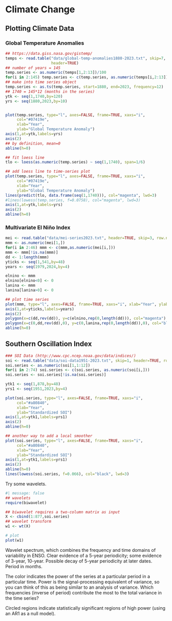 # Climate Change {#sec-climate_change}




## Plotting Climate Data

### Global Temperature Anomalies 

```r
## https://data.giss.nasa.gov/gistemp/
temps <- read.table("data/global-temp-anomalies1880-2023.txt", skip=7, 
                    header=TRUE)
## number of years = 145
temp.series <- as.numeric(temps[1,2:13])/100
for(i in 2:145) temp.series <- c(temp.series, as.numeric(temps[i,2:13])/100)
## make into time series object
temp.series <- as.ts(temp.series, start=1880, end=2023, frequency=12)
## 1740 = 145*12 (months in the series)
ytk <- seq(1,1740,by=120)
yrs <- seq(1880,2023,by=10)


plot(temp.series, type="l", axes=FALSE, frame=TRUE, xaxs="i",
     col="#07419e",
     xlab="Year",
     ylab="Global Temperature Anomaly")
axis(1,at=ytk,labels=yrs)
axis(2)
## by definition, mean=0
abline(h=0)

## fit loess line
tlo <- loess(as.numeric(temp.series) ~ seq(1,1740), span=1/6)

## add loess line to time-series plot
plot(temp.series, type="l", axes=FALSE, frame=TRUE, xaxs="i",
     col="#07419e",
     xlab="Year",
     ylab="Global Temperature Anomaly")
lines(predict(tlo, data.frame(seq(1,1740))), col="magenta", lwd=3)
#lines(lowess(temp.series, f=0.0758), col="magenta", lwd=3)
axis(1,at=ytk,labels=yrs)
axis(2)
abline(h=0)
```

### Multivariate El Niño Index 

```r
mei <- read.table("data/mei-series2023.txt", header=TRUE, skip=3, row.names = 1)
mmm <- as.numeric(mei[1,])
for(i in 2:46) mmm <- c(mmm,as.numeric(mei[i,]))
mmm <- mmm[!is.na(mmm)]
dd <- 1:length(mmm)
yticks <- seq(1,541,by=48)
years <- seq(1979,2024,by=4)

elnino <- mmm
elnino[elnino<0] <- 0
lanina <- mmm
lanina[lanina>0] <- 0

## plot time series
plot(mmm, type="l", axes=FALSE, frame=TRUE, xaxs="i", xlab="Year", ylab="MEI")
axis(1,at=yticks,labels=years)
axis(2)
polygon(x=c(dd,rev(dd)), y=c(elnino,rep(0,length(dd))), col="magenta")
polygon(x=c(0,dd,rev(dd),0), y=c(0,lanina,rep(0,length(dd)),0), col="blue")
abline(h=0)
```

## Southern Oscillation Index

```r
### SOI Data (http://www.cpc.ncep.noaa.gov/data/indices/)
soi <- read.table("data/soi-data1951-2023.txt", skip=1, header=TRUE, row.names=1)
soi.series <- as.numeric(soi[1,1:12])
for(i in 2:74) soi.series <- c(soi.series, as.numeric(soi[i,]))
soi.series <- soi.series[!is.na(soi.series)]

ytk1 <- seq(1,878,by=48)
yrs1 <- seq(1951,2023,by=4)

plot(soi.series, type="l", axes=FALSE, frame=TRUE, xaxs="i",
     col="#a80840",
     xlab="Year",
     ylab="Standardized SOI")
axis(1,at=ytk1,labels=yrs1)
axis(2)
abline(h=0)

## another way to add a local smoother
plot(soi.series, type="l", axes=FALSE, frame=TRUE, xaxs="i",
     col="#a80840",
     xlab="Year",
     ylab="Standardized SOI")
axis(1,at=ytk1,labels=yrs1)
axis(2)
abline(h=0)
lines(lowess(soi.series, f=0.066), col="black", lwd=3)
```

Try some wavelets.

```r
#| message: false
## wavelets
require(biwavelet)

## biwavelet requires a two-column matrix as input
X <- cbind(1:877,soi.series)
## wavelet transform
w1 <- wt(X)

# plot
plot(w1)
```

Wavelet spectrum, which combines the frequency and time domains of variability in ENSO. Clear evidence of a 5-year periodicity; some evidence of 3-year, 10-year. Possible decay of 5-year periodicity at later dates. Period in months. 

The color indicates the power of the series at a particular period in a particular time. Power is the signal-processing equivalent of variance, so you can think of this as being similar to an analysis of variance. Which frequencies (inverse of period) contribute the most to the total variance in the time series?

Circled regions indicate statistically significant regions of high power (using an AR1 as a null model).